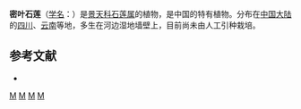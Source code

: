 {{Speciesbox 
| taxon = Sinocrassula densirosulata
| authority = (Praeg.) Berger
}}

'''密叶石莲'''（[[学名|学名]]：{{lang|la|''Sinocrassula densirosulata''}}）是[[景天科|景天科]][[石莲属|石莲属]]的植物，是中国的特有植物。分布在[[中国大陆|中国大陆]]的[[四川|四川]]、[[云南|云南]]等地，多生在河边湿地墙壁上，目前尚未由人工引种栽培。

== 参考文献 ==
<div class="references-small">
* {{cite web| url =http://www.bioinfo.cn/db05/KmzwSpecies.php?action=view&id=5893| title =密叶石莲| work =《中国高等植物数据库全库》| publisher =中国科学院微生物研究所| author =昆明植物研究所| accessdate =2009-02-26| deadurl =yes| archiveurl =https://web.archive.org/web/20160305045349/http://www.bioinfo.cn/db05/KmzwSpecies.php?action=view&id=5893| archivedate =2016-03-05}}
</div>
{{Taxonbar|from=Q10952684}}

{{DEFAULTSORT:Sinocrassula densirosulata}}
[[Category:石莲属|M]]
[[Category:中國特有植物|M]]
[[Category:四川植物|M]]
[[Category:云南植物|M]]